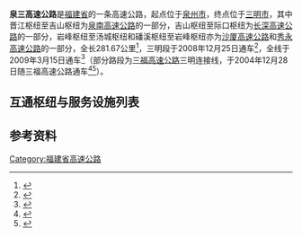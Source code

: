 {{中国高速公路信息框
|编号=G25/G72
|名称=长深高速公路（吉山 - 际口）<br/>沙厦高速公路（岩峰 - 汤城）<br/>泉南高速公路（晋江 - 吉山）
|自定头部=[[File:China_Expwy_G25_sign_with_name.svg|80px]][[File:China_Expwy_G2517_sign_with_name.svg|110px]][[File:China_Expwy_G72_sign_with_name.svg|80px]]
|路线简称=泉三
|最近通车日期=2009年3月15日
|已通车里程=281.67
|起点=[[泉州市|泉州市]]
|终点=[[三明市|三明市]]
}}
{{中国高速公路信息框
|省名=Fujian
|编号=S55
|名称=秀永高速公路（磻溪 - 岩峰）
|自定头部=[[File:Fujian_Expwy_S55_sign_no_name.svg|100px]]
|路线简称=泉三
|最近通车日期=2009年3月15日
|已通车里程=281.67
|起点=[[泉州市|泉州市]]
|终点=[[三明市|三明市]]
}}
'''泉三高速公路'''是[[福建省|福建省]]的一条高速公路，起点位于[[泉州市|泉州市]]，终点位于[[三明市|三明市]]，其中晋江枢纽至吉山枢纽为[[泉南高速公路|泉南高速公路]]的一部分，吉山枢纽至际口枢纽为[[长深高速公路|长深高速公路]]的一部分，岩峰枢纽至汤城枢纽和磻溪枢纽至岩峰枢纽亦为[[沙厦高速公路|沙厦高速公路]]和[[秀永高速公路|秀永高速公路]]的一部分，全长281.67公里<ref>{{Cite web|title=中国土木工程学会|url=http://123.57.212.98/topie/portal/content/5324.htm|access-date=2021-09-21|work=123.57.212.98|archive-date=2021-09-21|archive-url=https://web.archive.org/web/20210921025013/http://123.57.212.98/topie/portal/content/5324.htm|dead-url=no}}</ref>，三明段于2008年12月25日通车<ref>{{Cite web|title=泉三高速三明段通车|url=http://www.gov.cn/jrzg/2008-12/26/content_1188023.htm|access-date=2021-09-21|work=www.gov.cn|archive-date=2020-11-28|archive-url=https://web.archive.org/web/20201128120700/http://www.gov.cn/jrzg/2008-12/26/content_1188023.htm|dead-url=no}}</ref>，全线于2009年3月15日通车<ref>{{Cite web|title=泉州至三明高速公路全线建成通车-搜狐新闻|url=http://news.sohu.com/20090315/n262800860.shtml|access-date=2021-09-21|work=news.sohu.com|archive-date=2021-09-21|archive-url=https://web.archive.org/web/20210921025537/http://news.sohu.com/20090315/n262800860.shtml|dead-url=no}}</ref>（部分路段为[[三福高速公路|三福高速公路]]三明连接线，于2004年12月28日随三福高速公路通车<ref>{{Cite web|title=三福高速预计11月通车福州到三明只需3小时_工作动态_福建省交通运输厅|url=http://jtyst.fujian.gov.cn/zwgk/jtyw/gzdt/200408/t20040810_536839.htm|access-date=2021-09-17|work=jtyst.fujian.gov.cn|archive-date=2021-09-17|archive-url=https://web.archive.org/web/20210917001916/http://jtyst.fujian.gov.cn/zwgk/jtyw/gzdt/200408/t20040810_536839.htm|dead-url=no}}</ref><ref>{{Cite web|title=三福、漳龙高速公路通车 四小时交通经济圈构成|url=http://www.chinanews.com/news/2004/2004-12-29/26/522082.shtml|access-date=2021-09-17|work=www.chinanews.com|archive-date=2021-09-13|archive-url=https://web.archive.org/web/20210913143424/http://www.chinanews.com/news/2004/2004-12-29/26/522082.shtml|dead-url=no}}</ref>）。

==互通枢纽与服务设施列表==
{{Start expwy exit box|place=1}}
{{Expwy exit group|{{China Expwy Name|G72|路段}}|place=1}}
{{Expwy exit item|type=H|name=晋江|place=[[泉州市|泉州市]]<br/>[[晋江市|晋江市]]|place rows=2|highway connection={{China Expwy Name|G15}}}}
{{Expwy exit item|type=E|name=泉州南|road connection=南迎宾大道（{{中国国道名|324}}）}}
{{Expwy exit item|type=E|name=泉州西|place=[[泉州市|泉州市]]<br/>[[鲤城区|鲤城区]]|place rows=1|road connection={{中国县道名|301|江南大街}}}}
{{Expwy exit item|type=H|name=张坑|place=[[泉州市|泉州市]]<br/>[[南安市|南安市]]|place rows=5|highwayconnection={{China Expwy Name|S56|P=Fujian}}}}
{{Expwy exit item|type=EH|name=南安|alias=南安北（省新）|highway connection={{China Expwy Name|S57|P=Fujian}}|road connection=南安大道<br/>茂庆东路}}
{{Expwy exit item|type=S|name=省新}}
{{Expwy exit item|type=H|name=亭川|highway connection={{China Expwy Name|G1523}}}}
{{Expwy exit item|type=E|name=码头|road connection={{中国县道名|330}}}}
{{Expwy exit item|type=E|name=永春|place=[[泉州市|泉州市]]<br/>[[永春县|永春县]]|place rows=1|road connection=通州大道（{{中国国道名|355}}）}}
{{Expwy exit group|{{China Expwy Name|S55|P=Fujian|L1=G72|路段}}|place=1}}
{{Expwy exit item|type=H|name=磻溪|place=[[泉州市|泉州市]]<br/>[[永春县|永春县]]|place rows=1|highway connection={{China Expwy Name|S55|P=Fujian}}}}
{{Expwy exit group|{{China Expwy Name|G72|L1=G2517|路段}}|place=1}}
{{Expwy exit item|type=H|name=岩峰|place=[[泉州市|泉州市]]<br/>[[永春县|永春县]]|place rows=3|highway connection={{China Expwy Name|S21|P=Fujian|L1=G2517|[[莆永高速公路|莆永高速]]}}|comment=S55终点，S21古田至德化段规划中，两端接入点未知，现为原莆永高速段起点}}
{{Expwy exit item|type=S|name=达埔}}
{{Expwy exit item|type=E|name=蓬壶|road connection={{中国省道名|214|P=福建}}}}
{{Expwy exit group|{{China Expwy Name|G72|路段}}|place=1}}
{{Expwy exit item|type=H|name=汤城|place=[[泉州市|泉州市]]<br/>[[永春县|永春县]]|place rows=3|highway connection={{China Expwy Name|G2517}}}}
{{Expwy exit item|type=P|name=黄沙|comment=加水区，仅泉州方向}}
{{Expwy exit item|type=E|name=下洋|road connection={{中国国道名|356}}}}
{{Expwy exit item|type=S|name=吉州|place=[[泉州市|泉州市]]<br/>[[大田县|大田县]]|place rows=6}}
{{Expwy exit item|type=E|name=吴山|road connection={{中国国道名|356}}}}
{{Expwy exit item|type=E|name=大田|road connection={{中国国道名|356}}}}
{{Expwy exit item|type=E|name=大田上京}}
{{Expwy exit item|type=S|name=上京}}
{{Expwy exit item|type=E|name=桃源|road connection={{中国国道名|356}}}}
{{Expwy exit item|type=H|name=岭头|place=[[三明市|三明市]]<br/>[[永安市|永安市]]|place rows=3|highway connection={{China Expwy Name|S30|P=Fujian}}}}
{{Expwy exit item|type=E|name=西洋|road connection={{中国国道名|356}}}}
{{Expwy exit item|type=S|name=西洋}}
{{Expwy exit group|{{China Expwy Name|G25|路段}}|place=1}}
{{Expwy exit item|type=H|name=吉山|place=[[三明市|三明市]]<br/>[[永安市|永安市]]|place rows=4|highway connection={{China Expwy Name|G25|[[永武高速公路_(福建)|永武高速]]}}<br/>{{China Expwy Name|G72|[[永宁高速公路|永宁高速]]}}}}
{{Expwy exit item|type=E|name=永安北|road connection=香樟大道}}
{{Expwy exit item|type=E|name=永安贡川|road connection=东环路}}
{{Expwy exit item|type=S|name=贡川}}
{{Expwy exit item|type=E|name=莘口|place=[[三明市|三明市]]<br/>[[三元区|三元区]]|place rows=4|road connection={{中国国道名|534}}}}
{{Expwy exit item|type=H|name=畔溪|highway connection={{China Expwy Name|G1517}}}}
{{Expwy exit item|type=E|name=双江口|highway connection={{China Expwy Name|S69|P=Fujian}}}}
{{Expwy exit item|type=E|name=三明北|highway connection={{China Expwy Name|S68|P=Fujian}}}}
{{Expwy exit item|type=P|name=垄东|place=[[三明市|三明市]]<br/>[[沙县区|沙县区]]|place rows=3}}
{{Expwy exit item|type=E|name=沙县|road connection=新城西路<br/>金陵路}}
{{Expwy exit item|type=H|name=际口|highway connection={{China Expwy Name|G70|L1=G25|[[三福高速公路|三福高速]]}}<br/>{{China Expwy Name|G2517}}<br/>{{China Expwy Name|G70|[[邵三高速公路|邵三高速]]}}}}
{{End expwy exit box|place=1}}

==参考资料==
{{Reflist}}
{{福建省高速公路}}

[[Category:福建省高速公路|Category:福建省高速公路]]